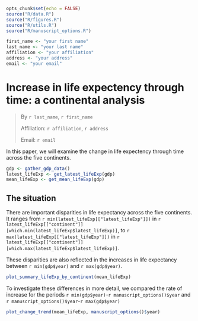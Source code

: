 ```r
opts_chunk$set(echo = FALSE)
source("R/data.R")
source("R/figures.R")
source("R/utils.R")
source("R/manuscript_options.R")
```

```r
first_name <- "your first name"
last_name <- "your last name"
affiliation <- "your affiliation"
address <- "your address"
email <- "your email"
```

# Increase in life expectency through time: a continental analysis

> By `r last_name`, `r first_name`
>
> Affiliation: `r affiliation`, `r address`
>
> Email: `r email`

In this paper, we will examine the change in life expectency through time across
the five continents.

```r
gdp <- gather_gdp_data()
latest_lifeExp <- get_latest_lifeExp(gdp)
mean_lifeExp <- get_mean_lifeExp(gdp)
```


## The situation

There are important disparities in life expectancy across the five
continents. It ranges from `r min(latest_lifeExp[["latest_lifeExp"]])`
in `r latest_lifeExp[["continent"]][which.min(latest_lifeExp$latest_lifeExp)]`,
to `r max(latest_lifeExp[["latest_lifeExp"]])`
in `r latest_lifeExp[["continent"]][which.max(latest_lifeExp$latest_lifeExp)]`.

These disparities are also reflected in the increases in life expectancy between
`r min(gdp$year)` and `r max(gdp$year)`.

```r
plot_summary_lifeExp_by_continent(mean_lifeExp)
```

To investigate these differences in more detail, we compared the rate of increase
for the periods `r min(gdp$year)`-`r manuscript_options()$year`
and `r manuscript_options()$year`-`r max(gdp$year)`

```r
plot_change_trend(mean_lifeExp, manuscript_options()$year)
```

